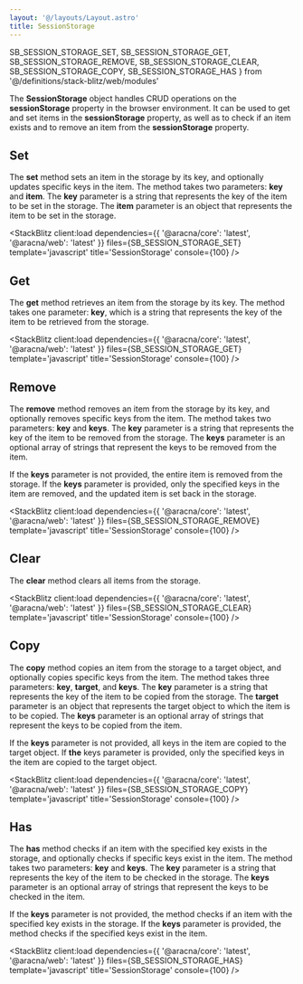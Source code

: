 ```yaml
---
layout: '@/layouts/Layout.astro'
title: SessionStorage
---
```


  SB_SESSION_STORAGE_SET,
  SB_SESSION_STORAGE_GET,
  SB_SESSION_STORAGE_REMOVE,
  SB_SESSION_STORAGE_CLEAR,
  SB_SESSION_STORAGE_COPY,
  SB_SESSION_STORAGE_HAS
} from '@/definitions/stack-blitz/web/modules'

The **SessionStorage** object handles CRUD operations on the **sessionStorage** property in the browser environment. It can be used to get and set items in the **sessionStorage** property, as well as to check if an item exists and to remove an item from the **sessionStorage** property.

## Set

The **set** method sets an item in the storage by its key, and optionally updates specific keys in the item. The method takes two parameters: **key** and **item**. The **key** parameter is a string that represents the key of the item to be set in the storage. The **item** parameter is an object that represents the item to be set in the storage.

<StackBlitz
  client:load
  dependencies={{ '@aracna/core': 'latest', '@aracna/web': 'latest' }}
  files={SB_SESSION_STORAGE_SET}
  template='javascript'
  title='SessionStorage'
  console={100}
/>

## Get

The **get** method retrieves an item from the storage by its key. The method takes one parameter: **key**, which is a string that represents the key of the item to be retrieved from the storage.

<StackBlitz
  client:load
  dependencies={{ '@aracna/core': 'latest', '@aracna/web': 'latest' }}
  files={SB_SESSION_STORAGE_GET}
  template='javascript'
  title='SessionStorage'
  console={100}
/>

## Remove

The **remove** method removes an item from the storage by its key, and optionally removes specific keys from the item. The method takes two parameters: **key** and **keys**. The **key** parameter is a string that represents the key of the item to be removed from the storage. The **keys** parameter is an optional array of strings that represent the keys to be removed from the item.

If the **keys** parameter is not provided, the entire item is removed from the storage. If the **keys** parameter is provided, only the specified keys in the item are removed, and the updated item is set back in the storage.

<StackBlitz
  client:load
  dependencies={{ '@aracna/core': 'latest', '@aracna/web': 'latest' }}
  files={SB_SESSION_STORAGE_REMOVE}
  template='javascript'
  title='SessionStorage'
  console={100}
/>

## Clear

The **clear** method clears all items from the storage.

<StackBlitz
  client:load
  dependencies={{ '@aracna/core': 'latest', '@aracna/web': 'latest' }}
  files={SB_SESSION_STORAGE_CLEAR}
  template='javascript'
  title='SessionStorage'
  console={100}
/>

## Copy

The **copy** method copies an item from the storage to a target object, and optionally copies specific keys from the item. The method takes three parameters: **key**, **target**, and **keys**. The **key** parameter is a string that represents the key of the item to be copied from the storage. The **target** parameter is an object that represents the target object to which the item is to be copied. The **keys** parameter is an optional array of strings that represent the keys to be copied from the item.

If the **keys** parameter is not provided, all keys in the item are copied to the target object. If **the** keys parameter is provided, only the specified keys in the item are copied to the target object.

<StackBlitz
  client:load
  dependencies={{ '@aracna/core': 'latest', '@aracna/web': 'latest' }}
  files={SB_SESSION_STORAGE_COPY}
  template='javascript'
  title='SessionStorage'
  console={100}
/>

## Has

The **has** method checks if an item with the specified key exists in the storage, and optionally checks if specific keys exist in the item. The method takes two parameters: **key** and **keys**. The **key** parameter is a string that represents the key of the item to be checked in the storage. The **keys** parameter is an optional array of strings that represent the keys to be checked in the item.

If the **keys** parameter is not provided, the method checks if an item with the specified key exists in the storage. If the **keys** parameter is provided, the method checks if the specified keys exist in the item.

<StackBlitz
  client:load
  dependencies={{ '@aracna/core': 'latest', '@aracna/web': 'latest' }}
  files={SB_SESSION_STORAGE_HAS}
  template='javascript'
  title='SessionStorage'
  console={100}
/>
